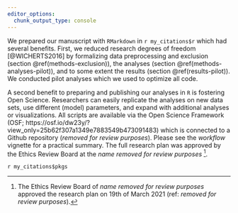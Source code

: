 ```yaml
---
editor_options: 
  chunk_output_type: console
---
```

<!--
################################################################################
################################################################################
### LICENSE:                                                                 ###
### This code is available under a CC BY-NC-SA 4.0 license                   ###
### https://creativecommons.org/licenses/by-nc-sa/4.0/                       ###
###                                                                          ###
### BY  – Credit must be given to the creator                                ###
### NC  – Only noncommercial uses of the work are permitted                  ###
### SA  – Adaptations must be shared under the same terms                    ###
################################################################################
################################################################################
-->

<!-- OSF guidelines:
"Full description of proposed sample characteristics, including criteria for data inclusion and exclusion (e.g. outlier extraction). Procedures for objectively defining exclusion criteria due to technical errors or for any other reasons must be specified, including details of how and under what conditions data would be replaced." -->

We prepared our manuscript with `RMarkdown` in `r my_citations$r` which had several benefits. First, we reduced research degrees of freedom [@WICHERTS2016] by formalizing data preprocessing and exclusion (section \@ref(methods-exclusion)), the analyses (section \@ref(methods-analyses-pilot)), and to some extent the results (section \@ref(results-pilot)). We conducted pilot analyses which we used to optimize all code.

A second benefit to preparing and publishing our analyses in `R` is fostering Open Science. Researchers can easily replicate the analyses on new data sets, use different (model) parameters, and expand with additional analyses or visualizations. All scripts are available via the Open Science Framework (OSF; https://osf.io/dw23y/?view_only=25b62f307a1349e7883549b473091483) which is connected to a Github repository (*removed for review purposes*). Please see the *workflow* vignette for a practical summary. The full research plan was approved by the Ethics Review Board at the *name removed for review purposes* [^ethics].

[^ethics]: The Ethics Review Board of *name removed for review purposes* approved the research plan on 19th of March 2021 (ref: *removed for review purposes*).

<!-- include the used packages as a footnote -->
`r my_citations$pkgs`
